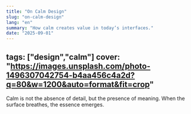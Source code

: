 ```yaml
---
title: "On Calm Design"
slug: "on-calm-design"
lang: "en"
summary: "How calm creates value in today’s interfaces."
date: "2025-09-01"
---
```

tags: ["design","calm"]
cover: "https://images.unsplash.com/photo-1496307042754-b4aa456c4a2d?q=80&w=1200&auto=format&fit=crop"
---
Calm is not the absence of detail, but the presence of meaning. When the surface breathes, the essence emerges.

